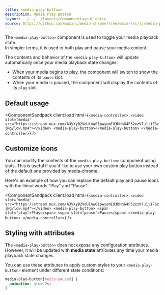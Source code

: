 ```yaml
---
title: <media-play-button>
description: Media Play Button
layout: ../../../layouts/ComponentLayout.astro
source: https://github.com/muxinc/media-chrome/tree/main/src/js/media-play-button.js
---
```



The `<media-play-button>` component is used to toggle your media playback state.  
In simpler terms, it is used to both play and pause your media content.

The contents and behavior of the `<media-play-button>` will update automatically 
once your media playback state changes.
  - When your media begins to play, the component will switch to show the contents of its `pause` slot.
  - When your media is paused, the component will display the contents of its `play` slot.

## Default usage

<ComponentSandpack
  client:load
  html={`<media-controller>
  <video slot="media" src="https://stream.mux.com/A3VXy02VoUinw01pwyomEO3bHnG4P32xzV7u1j1FSzjNg/low.mp4"></video>
  <media-play-button></media-play-button>
</media-controller>`}
/>

## Customize icons

You can modify the contents of the `<media-play-button>` component using slots. 
This is useful if you'd like to use your own custom play button instead of 
the default one provided by media-chrome.

Here's an example of how you can replace the default play and pause icons with 
the literal words "Play" and "Pause":  

<ComponentSandpack
  client:load
  html={`<media-controller>
  <video slot="media" src="https://stream.mux.com/A3VXy02VoUinw01pwyomEO3bHnG4P32xzV7u1j1FSzjNg/low.mp4"></video>
  <media-play-button>
    <span slot="play">Play</span>
    <span slot="pause">Pause</span>
  </media-play-button>
</media-controller>`}
/>


## Styling with attributes

The `<media-play-button>` does not expose any configuration attributes.  
However, it will be updated with **media state** attributes any time 
your media playback state changes.

You can use these attributes to apply custom styles to 
your `<media-play-button>` element under different state conditions:

```css
media-play-button[media-paused] {
  animation: glow 2s;
}
```
